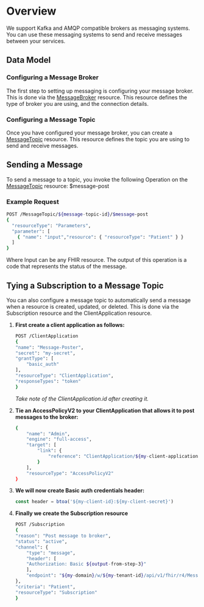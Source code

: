 
# Overview

We support Kafka and AMQP compatible brokers as messaging systems. You can use these messaging systems to send and receive messages between your services.

## Data Model

### Configuring a Message Broker
The first step to setting up messaging is configuring your message broker. 
This is done via the [MessageBroker](../Data_Model/R4/MessageBroker.mdx) resource. This resource defines the type of broker you are using, and the connection details.

### Configuring a Message Topic
Once you have configured your message broker, you can create a [MessageTopic](../Data_Model/R4/MessageTopic.mdx) resource. 
This resource defines the topic you are using to send and receive messages.

## Sending a Message
To send a message to a topic, you invoke the following Operation on the [MessageTopic](../Data_Model/R4/MessageTopic.mdx) resource:
$message-post
### Example Request
```bash
POST /MessageTopic/${message-topic-id}/$message-post
{ 
  "resourceType": "Parameters", 
  "parameter": [
    { "name": "input","resource": { "resourceType": "Patient" } }
  ]
}
```
Where Input can be any FHIR resource. The output of this operation is a code that represents the status of the message.

## Tying a Subscription to a Message Topic
You can also configure a message topic to automatically send a message when a resource is created, updated, or deleted.
This is done via the Subscription resource and the ClientApplication resource.


1. **First create a client application as follows:**
    ```bash
    POST /ClientApplication
    {
    "name": "Message-Poster",
    "secret": "my-secret",
    "grantType": [
        "basic_auth"
    ],
    "resourceType": "ClientApplication",
    "responseTypes": "token"
    }
    ```
    _Take note of the ClientApplication.id after creating it._


2. **Tie an AccessPolicyV2 to your ClientApplication that allows it to post messages to the broker:**
    ```bash
    {
        "name": "Admin",
        "engine": "full-access",
        "target": [
            "link": {
                "reference": "ClientApplication/${my-client-application-id}"
            }
        ],
        "resourceType": "AccessPolicyV2"
    }
    ```


3. **We will now create Basic auth credentials header:**
    ```js
    const header = btoa('${my-client-id}:${my-client-secret}')
    ```

4. **Finally we create the Subscription resource**
    ```bash
    POST /Subscription
    {
    "reason": "Post message to broker",
    "status": "active",
    "channel": {
        "type": "message",
        "header": [
        "Authorization: Basic ${output-from-step-3}"
        ],
        "endpoint": "${my-domain}/w/${my-tenant-id}/api/v1/fhir/r4/MessageTopic/${my-topic-id}/$message-post"
    },
    "criteria": "Patient",
    "resourceType": "Subscription"
    }
    ```